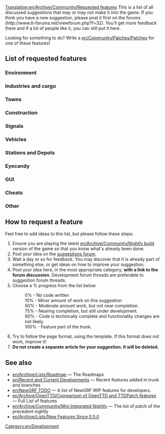 [[Translation:en/Archive/Community/Requested features]]
This is a list of all discussed suggestions that may or may not make it into the game. If you think you have a new suggestion, please post it first on the forums (http://www.tt-forums.net/viewforum.php?f=32). You'll get more feedback there and if a lot of people like it, you can still put it here.

Looking for something to do?  Write a [[en/Community/Patches/Patches]] for one of these features!



==List of requested features==

===Environment===
{{en/Archive/Community/Rf header}}
{{en/Archive/Community/Rf|Higher mountains in map|50%|33231|More than 15 height levels}}
{{en/Archive/Community/Rf|Increase terraforming cost|10%|8252|As a difficulty option?}}
{{en/Archive/Community/Rf|Larger map sizes|90%|33137|Larger than 2048x2048}}
{{en/Archive/Community/Rf|Underwater levels|50%|31576|Visible or not}}
{{en/Archive/Community/Rf|Grass on unused tracks|50%|32285|}}
{{en/Archive/Community/Rf|[[en/Community/NewGRF/Day and Night Cycle]]|00%|36929|}}
{{en/Archive/Community/Rf|Seasons|50%|15487||Discontinued}}
{{en/Archive/Community/Rf|Rivers|100%|31576|in trunk}}
{{en/Archive/Community/Rf|Weather|10%|24574|}}
{{en/Archive/Community/Rf|All Climates World|00%|36764|}}
{{en/Archive/Community/Rf|Snow in temperate climate|50%|24574|}}
{{en/Archive/Community/Rf footer}}

===Industries and cargo===
{{en/Archive/Community/Rf header}}
{{en/Archive/Community/Rf|Industry budgets|50%|30898|}}
{{en/Archive/Community/Rf|New cargo|100%|29683|Feature in trunk since r9411 by peter1138, released in version 0.6}}
{{en/Archive/Community/Rf|Passenger and cargo destinations|90%|39161|[[en/Community/Patches/Passenger and cargo destinations]]}}
{{en/Archive/Community/Rf|New Industry Closures|90%|36653|}}
{{en/Archive/Community/Rf|Changes to the Original Industries|50%|37049|}}
{{en/Archive/Community/Rf footer}}

===Towns===
{{en/Archive/Community/Rf header}}
{{en/Archive/Community/Rf|[[en/Manual/Towns]]|100%|31528|Feature in trunk since r9667 by TheJosh, released in 0.6}}
{{en/Archive/Community/Rf|Cleaner town roads|100%|32170|Feature in trunk since r11172 by skidd13}}
{{en/Archive/Community/Rf|Disabling exclusive rights|100%|33262|Feature in trunk since r11188 by skidd13}}
{{en/Archive/Community/Rf|Found a town|90%|31558|[http://bugs.openttd.org/task/759 FS#2327]}}
{{en/Archive/Community/Rf|Town road layout|100%|30972|Feature in trunk since r9779 by skidd13, released in 0.6}}
{{en/Archive/Community/Rf footer}}

===Construction===
{{en/Archive/Community/Rf header}}
{{en/Archive/Community/Rf|Auto road tool like Auto rail tool|100%|34366|4=Feature in trunk since r11339 by skidd13 ([http://www.tt-forums.net/viewtopic.php?t=31642 discussion]), released in 0.6}}
{{en/Archive/Community/Rf|Copy and paste layouts of track|90%|25037|}}
{{en/Archive/Community/Rf|[[en/Archive/Community/Custom Bridgeheads]]|50%|20211|}}
{{en/Archive/Community/Rf|Diagonal clearing and leveling|75%|19311|}}
{{en/Archive/Community/Rf|Diagonal level crossings|50%|26584|4=Also see ([http://www.tt-forums.net/viewtopic.php?t=26385 TTDPatch suggestion])}}
{{en/Archive/Community/Rf|Diagonal roads, tunnels, bridges|0%|7104|4=Also see [http://www.tt-forums.net/viewtopic.php?t=31300 this ver]}}
{{en/Archive/Community/Rf|Enhanced tunnels|0%|36661|4=See [http://openttdcoop.ppcis.org/blog/files/downloads/grfpacks/screens/testing/enhanced_tunnels.png example]}}
{{en/Archive/Community/Rf|Limit flattening to sea level|10%|32295|4=Also see [http://www.tt-forums.net/viewtopic.php?t=32209 discussion]}}
{{en/Archive/Community/Rf|Non-instant construction|0%|32301|}}
{{en/Archive/Community/Rf|One way roads|100%|20224|Feature in trunk since r9999 by Rubidium, released in 0.6}}
{{en/Archive/Community/Rf|Purchase land faster|50%|29495|(Drag a box)}}
{{en/Archive/Community/Rf|Raise and lower land under things|100%|30878|released in 0.6 (???)}}
{{en/Archive/Community/Rf|Tunnels in water|50%|38292|}}
{{en/Archive/Community/Rf|Signals in tunnels|0%|38788|}}
{{en/Archive/Community/Rf|Unified Double Level crossing|0%|39458|}}
{{en/Archive/Community/Rf|[[en/Shared Tracks]]|75%|34292|}}
{{en/Archive/Community/Rf footer}}

===Signals===
{{en/Archive/Community/Rf header}}
{{en/Archive/Community/Rf|[[en/Archive/Manual/Yet Another PBS Patch|Path Based Signaling]] (PBS)|100%|36107|4=Yet Another PBS Patch (YAPP)}}
{{en/Archive/Community/Rf|Route markers|50%|30118|}}
{{en/Archive/Community/Rf|Signal auto complete|100%|25486|Feature in trunk since r10437 by peter1138}}
{{en/Archive/Community/Rf|Signals on bridges|10%|22850|Discontinued.  Last patch revision 3393, included in [[en/Archive/Community/Mini Integrated Nightly]]}}
{{en/Archive/Community/Rf|Signal selection GUI|100%|34679|Feature in trunk since r11547 by BigBB}}
{{en/Archive/Community/Rf footer}}

===Vehicles===
{{en/Archive/Community/Rf header}}
{{en/Archive/Community/Rf|Adjustable plane crash probability|100%|32202|}}
{{en/Archive/Community/Rf|Articulated vehicles|100%|32197|Feature in trunk since r10097 by Maedhros}}
{{en/Archive/Community/Rf|Better physics for all vehicles|75%|22995|}}
{{en/Archive/Community/Rf|Better train acceleration|50%|31794|}}
{{en/Archive/Community/Rf|Breakdowns for multi headed trains|75%|32160|}}
{{en/Archive/Community/Rf|Easy conversion for different rail types|50%|31622|}}
{{en/Archive/Community/Rf|Plane landing queues|75%|15502|}}
{{en/Archive/Community/Rf|Quick Goto|90%|37298|"goto" button stays active in orders window}}
{{en/Archive/Community/Rf|Trams|100%|30383|Feature in trunk since r9923 by Rubidium, released in 0.6}}
{{en/Archive/Community/Rf footer}}

===Stations and Depots===
{{en/Archive/Community/Rf header}}
{{en/Archive/Community/Rf|Airports built by parts|0%|29914|4=Also see [http://www.tt-forums.net/viewtopic.php?t=27724 airports] thread.}}
{{en/Archive/Community/Rf|Better way to enlarge airports|0%|28962|}}
{{en/Archive/Community/Rf|Display station coverage|0%|32363|}}
{{en/Archive/Community/Rf|Distant Joint Stations|90%|30960|[http://bugs.openttd.org/task/2291 FS#2291]}}
{{en/Archive/Community/Rf|Helicopter Hangar Separate from Airport |100%|9004|In trunk since unknown revision, released in 0.6 (???) }}
{{en/Archive/Community/Rf footer}}

===Eyecandy===
{{en/Archive/Community/Rf header}}
{{en/Archive/Community/Rf|NewObject|90%|29286|Build Neutral Objects}}
{{en/Archive/Community/Rf|Completely shore|90%|34401|}}
{{en/Archive/Community/Rf footer}}

===GUI===
{{en/Archive/Community/Rf header}}
{{en/Archive/Community/Rf|Advanced expenses column|10%|31455|}}
{{en/Archive/Community/Rf|Advanced player faces|100%|34133|Feature in trunk since r11269 by BigBB}}
{{en/Archive/Community/Rf|Better bridge selection window|100%|31765|Feature in trunk since r13159 by Skidd13}}
{{en/Archive/Community/Rf|Better graphs|75%|31984|}}
{{en/Archive/Community/Rf|Clean up patch options|10%|32191|}}
{{en/Archive/Community/Rf|Customizable shortcuts|10%|32313|}}
{{en/Archive/Community/Rf|[[en/Community/Patches/Font selection GUI]]|75%|29766|}}
{{en/Archive/Community/Rf|Longer history of finances|50%|21079|}}
{{en/Archive/Community/Rf|More zoom levels|100%||Feature (8x and 16x) in trunk since r9884 by TrueLight (16x removed since r10093), released in 0.6}}
{{en/Archive/Community/Rf|New orders window|75%|31074|}}
{{en/Archive/Community/Rf|Non instant map focus|100%|32217|}}
{{en/Archive/Community/Rf|Signal selection window v2|100%|34679|In trunk since r11547 by bigBB ; Also see [http://www.tt-forums.net/viewtopic.php?t=14890 Hackykid's version] and the [http://www.tt-forums.net/viewtopic.php?t=25804 rediffs from this]}}
{{en/Archive/Community/Rf|Toolbar Overlap Fix v2|100%|34045|Feature in trunk since r11256 by BigBB}}
{{en/Archive/Community/Rf|Transparency options|100%|29627|}}
{{en/Archive/Community/Rf|[[en/Manual/Vehicle groups]]|100%|11431|}}
{{en/Archive/Community/Rf|NewGRF Presets|100%|38388|In trunk since r13734 (like a playlist for Grf files)}}
{{en/Archive/Community/Rf footer}}

===Cheats===
{{en/Archive/Community/Rf header}}
{{en/Archive/Community/Rf|Local authority doesn't reject you|90%|30807|}}
{{en/Archive/Community/Rf footer}}

===Other===
{{en/Archive/Community/Rf header}}
{{en/Archive/Community/Rf|Alphabetized openttd.cfg|50%|32164|}}
{{en/Archive/Community/Rf|Better save game naming convention|10%|32308}}
{{en/Archive/Community/Rf|Code optimizations|50%|32319|4=Train collision detection is slow. Also see [http://www.tt-forums.net/viewtopic.php?t=27925 here] (in trunk since r10111) and [http://www.tt-forums.net/viewtopic.php?p=594775#594775 here]}}
{{en/Archive/Community/Rf|More disasters|10%|14818|}}
{{en/Archive/Community/Rf|New Sound Mixer|75%|37448|orudge}}
{{en/Archive/Community/Rf|[[en/Community/Patches/Improved Shares|Real stock market]]|0%|31883|WIP TheJosh}}
{{en/Archive/Community/Rf|Sound Effects Replacement Project|75%||}}
{{en/Archive/Community/Rf|Station/track templates|50%|25037|}}
{{en/Archive/Community/Rf|More Station Names|0%|37233|}}
{{en/Archive/Community/Rf footer}}

==How to request a feature==
Feel free to add ideas to this list, but please follow these steps:

#Ensure you are playing the latest [[en/Archive/Community/Nightly build]] version of the game so that you know what's already been done.
#Post your idea on the [http://www.tt-forums.net/viewforum.php?f=32 suggestions forum].
#Wait a day or so for feedback. You may discover that it is already part of something else, or get ideas on how to improve your suggestion.
#Post your idea here, in the most appropriate category, '''with a link to the forum discussion'''.  Development forum threads are preferable to suggestion forum threads.
#Choose a % progress from the list below.
#:0% - No code written
#:10% - Minor amount of work on this suggestion
#:50% - Moderate amount work, but not near completion.
#:75% - Nearing completion, but still under development.
#:90% - Code is technically complete and functionality changes are not likely.
#:100% - Feature part of the trunk.
#Try to follow the page format, using the {{en/S|en/Archive/Community/Rf}} template.  If this format does not work, improve it!
#'''Do not create a separate article for your suggestion. It will be deleted.'''

==See also==
* [[en/Archive/Lists/Roadmap]] &mdash; The Roadmaps
* [[en/Recent and Current Developments]] &mdash; Recent features added in trunk and branches
* [[en/NewGRF TODO]] &mdash; A list of NewGRF WIP features for developers.
* [[en/Archive/OpenTTD/Comparison of OpenTTD and TTDPatch features]] &mdash; Full List of features
* [[en/Archive/Community/Mini Integrated Nightly]] &mdash; The list of patch of the precedent nightly
* [[en/Archive/Lists/New Features Since 0.5.0]]

[[Category:en/Development]]